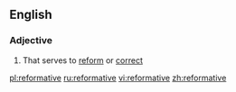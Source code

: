 ==English==

===Adjective===
{{en-adj}}

# That serves to [[reform]] or [[correct]]

[[pl:reformative]]
[[ru:reformative]]
[[vi:reformative]]
[[zh:reformative]]